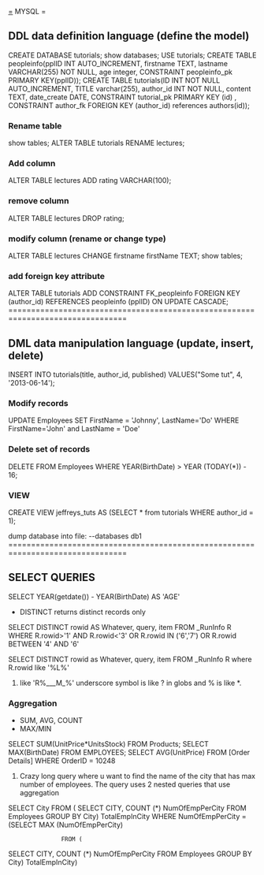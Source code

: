 [[=]] MYSQL =
==DDL 	data definition language (define the model)==
CREATE DATABASE tutorials;
show databases;
USE tutorials;
CREATE TABLE peopleinfo(pplID INT AUTO_INCREMENT, firstname TEXT, lastname VARCHAR(255) NOT NULL, age integer, CONSTRAINT peopleinfo_pk PRIMARY KEY(pplID));
CREATE TABLE tutorials(ID INT NOT NULL AUTO_INCREMENT, TITLE varchar(255),
author_id INT NOT NULL, content TEXT, date_create DATE, 
CONSTRAINT tutorial_pk PRIMARY KEY (id) , CONSTRAINT author_fk FOREIGN KEY (author_id) references authors(id));
=== Rename table ===
show tables; 
ALTER TABLE tutorials RENAME lectures;
=== Add column ===
ALTER TABLE lectures ADD rating VARCHAR(100);
=== remove column ===
ALTER TABLE lectures DROP rating;
=== modify column (rename or change type) ===
ALTER TABLE lectures CHANGE firstname firstName TEXT;
show tables; 
=== add foreign key attribute ===
ALTER TABLE tutorials ADD CONSTRAINT FK_peopleinfo
FOREIGN KEY (author_id) REFERENCES peopleinfo (pplID) ON UPDATE CASCADE;
================================================================================
== DML	data manipulation language (update, insert, delete) ==
INSERT INTO tutorials(title, author_id, published) VALUES("Some tut", 4, '2013-06-14');

=== Modify records ===
UPDATE Employees SET FirstName = 'Johnny', LastName='Do'
WHERE FirstName='John' and LastName = 'Doe' 
=== Delete set of records ===
DELETE FROM Employees WHERE YEAR(BirthDate) > YEAR (TODAY(*)) - 16;
=== VIEW ===
CREATE VIEW jeffreys_tuts AS (SELECT * from tutorials WHERE author_id = 1);
                  
dump database into file:
--databases db1
================================================================================
== SELECT QUERIES ==
SELECT YEAR(getdate()) - YEAR(BirthDate) AS 'AGE'

* DISTINCT returns distinct records only

SELECT DISTINCT rowid AS Whatever, query, item  FROM _RunInfo R
WHERE  
R.rowid>'1' AND R.rowid<'3'   OR    R.rowid  IN ('6','7') OR  R.rowid BETWEEN '4' AND '6'

SELECT DISTINCT rowid as Whatever, query, item
FROM _RunInfo R
where R.rowid like '%L%'
# like 'R%___M_%'     underscore symbol is like ? in globs and % is like *.  

=== Aggregation ===
* SUM, AVG, COUNT
* MAX/MIN

SELECT SUM(UnitPrice*UnitsStock) FROM Products;
SELECT MAX(BirthDate) FROM EMPLOYEES;
SELECT AVG(UnitPrice) FROM [Order Details]
WHERE OrderID = 10248

# Crazy long query where u want to find the name of the city that has max number of employees. The query uses 2 nested queries that use aggregation

SELECT City 
FROM (
SELECT CITY, COUNT (*) NumOfEmpPerCity
FROM Employees
GROUP BY City) TotalEmpInCity
WHERE  NumOfEmpPerCity = (SELECT MAX (NumOfEmpPerCity)
				FROM ( 	
SELECT CITY, COUNT (*) NumOfEmpPerCity
FROM Employees
GROUP BY City) TotalEmpInCity)
